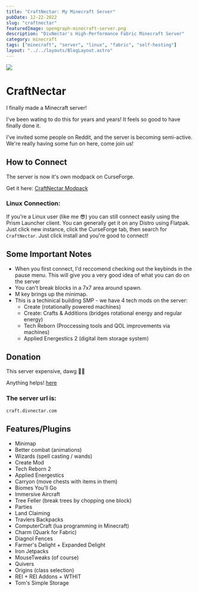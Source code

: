 ```yaml
---
title: "CraftNectar: My Minecraft Server"
pubDate: 12-22-2022
slug: "craftnectar"
featuredImage: opengraph-minecraft-server.png
description: "DivNectar's High-Performance Fabric Minecraft Server"
category: minecraft
tags: ["minecraft", "server", "linux", "fabric", "self-hosting"]
layout: "../../layouts/BlogLayout.astro"
---
```



<img src="/divnectar-minecraft-server.png" />

# CraftNectar

I finally made a Minecraft server! 

I've been wating to do this for years and years! It feels so good to have finally done it.

I've invited some people on Reddit, and the server is becoming semi-active. We're really having some fun on here, come join us!

## How to Connect

The server is now it's own modpack on CurseForge.

Get it here: [CraftNectar Modpack](https://www.curseforge.com/minecraft/modpacks/craftnectar)

### Linux Connection:
If you're a Linux user (like me 😎) you can still connect easily using the Prism Launcher client. You can generally get it on any Distro using Flatpak.
Just click new instance, click the CurseForge tab, then search for `CraftNectar`. Just click install and you're good to connect!



## Some Important Notes
- When you first connect, I'd reccomend checking out the keybinds in the pause menu. This will give you a very good idea of what you can do
on the server
- You can't break blocks in a 7x7 area around spawn.
- M key brings up the minimap.
- This is a techinical building SMP - we have 4 tech mods on the server:
  - Create (rotationally powered machines)
  - Create: Crafts & Additions (bridges rotational energy and regular energy)
  - Tech Reborn (Proccessing tools and QOL improvements via machines)
  - Applied Energestics 2 (digital item storage system)
 
## Donation

This server expensive, dawg 😵‍💫

Anything helps!
[here](https://www.paypal.com/donate/?business=CMUGV2PSMP24E&no_recurring=0&item_name=This+minecraft+server+expensive+a+f&currency_code=USD "Donate to the server")



### **The server url is:** 

`craft.divnectar.com`

## Features/Plugins

- Minimap
- Better combat (animations)
- Wizards (spell casting / wands)
- Create Mod
- Tech Reborn 2
- Applied Energestics 
- Carryon (move chests with items in them)
- Biomes You'll Go
- Immersive Aircraft
- Tree Feller (break trees by chopping one block)
- Parties
- Land Claiming
- Travlers Backpacks
- ComputerCraft (lua programming in Minecraft)
- Charm (Quark for Fabric)
- Diagnol Fences
- Farmer's Delight + Expanded Delight
- Iron Jetpacks
- MouseTweaks (of course)
- Quivers 
- Origins (class selection)
- REI + REI Addons + WTHIT
- Tom's Simple Storage